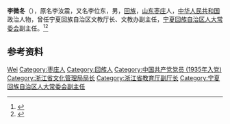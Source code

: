 '''李微冬'''（{{bd|1911年||1982年}}），原名李汝震，又名李位东，男，[[回族|回族]]，[[山东|山东]][[枣庄|枣庄]]人，[[中华人民共和国|中华人民共和国]]政治人物，曾任宁夏回族自治区文教厅长、文教办副主任，[[宁夏回族自治区人大常委会|宁夏回族自治区人大常委会]]副主任。<ref>{{cite book|title=宁夏百科全书|author=《宁夏百科全书》编纂委员会编|publisher=宁夏人民出版社|year=1998|isbn=|location=|page=}}</ref><ref>{{Cite book|title=中国抗日战争大辞典|author=刘建业主编; 李良志, 陈之中副主编|publisher=北京燕山出版社|year=1997|isbn=|location=北京|pages=}}</ref>

== 参考资料 ==
{{reflist}}

{{中国人物小作品}}

{{Authority control}}
{{DEFAULTSORT:Li李}}
[[Category:李姓|Wei]]
[[Category:枣庄人|Category:枣庄人]]
[[Category:回族人|Category:回族人]]
[[Category:中国共产党党员_(1935年入党)|Category:中国共产党党员 (1935年入党)]]
[[Category:浙江省文化管理局局长|Category:浙江省文化管理局局长]]
[[Category:浙江省教育厅副厅长|Category:浙江省教育厅副厅长]]
[[Category:宁夏回族自治区人大常委会副主任|Category:宁夏回族自治区人大常委会副主任]]